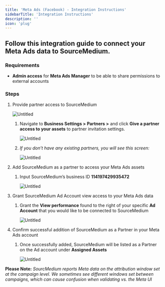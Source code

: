 ```yaml
---
title: 'Meta Ads (Facebook) - Integration Instructions'
sidebarTitle: 'Integration Instructions'
description: ''
icon: 'plug'
---
```


## Follow this integration guide to connect your Meta Ads data to SourceMedium.

### Requirements

- **Admin access** for **Meta Ads Manager** to be able to share permissions to external accounts

### Steps

1. Provide partner access to SourceMedium
    
    ![Untitled](/images/article-imgs/meta-integration/Untitled.png)
    
    1. Navigate to **Business Settings > Partners >** and click **Give a partner access to your assets** to partner invitation settings. 
        
        ![Untitled](/images/article-imgs/meta-integration/Untitled1.png)
        
    2. *If you don’t have any existing partners, you will see this screen:*
        
        ![Untitled](/images/article-imgs/meta-integration/Untitled2.png)
        
2. Add SourceMedium as a partner to access your Meta Ads assets 
    1. Input SourceMedium’s business ID **114197429935472**
        
        ![Untitled](/images/article-imgs/meta-integration/Untitled3.png)
        
3. Grant SourceMedium Ad Account view access to your Meta Ads data 
    1. Grant the **View performance** found to the right of your specific **Ad Account** that you would like to be connected to SourceMedium
        
        ![Untitled](/images/article-imgs/meta-integration/Untitled4.png)
        
4. Confirm successful addition of SourceMedium as a Partner in your Meta Ads account 
    1. Once successfully added, SourceMedium will be listed as a Partner on the Ad account under **Assigned Assets**
        
        ![Untitled](/images/article-imgs/meta-integration/Untitled5.png)
        

**Please Note:** *SourcMedium reports Meta data on the attribution window set at the campaign level.  We sometimes see different windows set between campaigns, which can cause confusion when validating vs. the Meta UI*